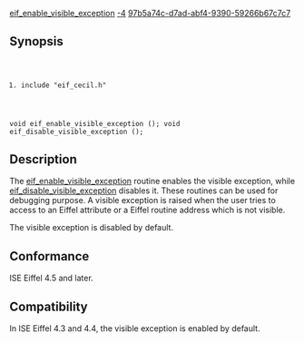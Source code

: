 [[Property:title|eif_enable_visible_exception]]
[[Property:weight|-4]]
[[Property:uuid|97b5a74c-d7ad-abf4-9390-59266b67c7c7]]
==Synopsis==
<code lang="text">
#include "eif_cecil.h"

void eif_enable_visible_exception ();
void eif_disable_visible_exception ();
</code>

==Description==
The [[eif_enable_visible_exception]] routine enables the visible exception, while [[eif_disable_visible_exception]] disables it. These routines can be used for debugging purpose. A visible exception is raised when the user tries to access to an Eiffel attribute or a Eiffel routine address which is not visible. 

The visible exception is disabled by default. 

==Conformance==

ISE Eiffel 4.5 and later. 

==Compatibility==

In ISE Eiffel 4.3 and 4.4, the visible exception is enabled by default. 


{{SeeAlso| <br/>
[[eif_attribute]] <br/>
[[eif_procedure]] <br/>
[[eif_reference_function]] }}




